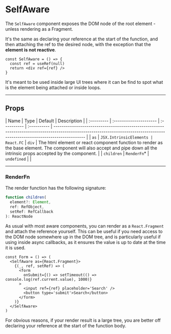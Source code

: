 # SelfAware

The `SelfAware` component exposes the DOM node of the root element - unless
rendering as a Fragment.

It's the same as declaring your reference at the start of the function, and then
attaching the ref to the desired node, with the exception that the **element is
not reactive**.

```tsx
const SelfAware = () => {
  const ref = useRef(null)
  return <div ref={ref} />
}
```

It's meant to be used inside large UI trees where it can be find to spot what is
the element being attached or inside loops.

---

## Props

| Name       | Type                   | Default     | Description |
| :--------- | :--------------------- | :---------- | :---------- | --------------------------------------------------------------------------------------------------------------------------------------------------------------------------- |
| `as`       | `JSX.IntrinsicElements | React.FC`   | `div`       | The html element or react component function to render as the base element. The component will also accept and pipe down all the intrinsic props accepted by the component. |
| `children` | `RenderFn`\*           | `undefined` |             |

---

### RenderFn

The render function has the following signature:

```ts
function children(
  element?: Element,
  ref: RefObject,
  setRef: RefCallback
): ReactNode
```

As usual with most aware components, you can render as a `React.Fragment` and
attach the reference yourself. This can be useful if you need access to the DOM
node somewhere up in the DOM tree, and is particularly useful if using inside
async callbacks, as it ensures the value is up to date at the time it is used.

```tsx
const Form = () => (
  <SelfAware as={React.Fragment}>
    {(_, ref, setRef) => (
      <form
        onSubmit={() => setTimeout(() => console.log(ref.current.value), 1000)}
      >
        <input ref={ref} placeholder='Search' />
        <button type='submit'>Search</button>
      </form>
    )}
  </SelfAware>
)
```

For obvious reasons, if your render result is a large tree, you are better off
declaring your reference at the start of the function body.
